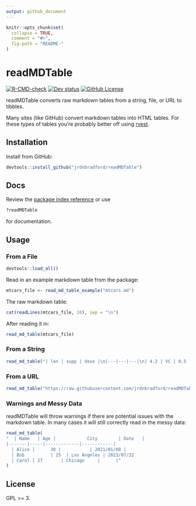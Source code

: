 ```yaml
---
output: github_document
---
```


```r
knitr::opts_chunk$set(
  collapse = TRUE,
  comment = "#>",
  fig.path = "README-"
)
```

# readMDTable
<!-- badges: start -->
[![R-CMD-check](https://github.com/jrdnbradford/readMDTable/actions/workflows/R-CMD-check.yaml/badge.svg)](https://github.com/jrdnbradford/readMDTable/actions/workflows/R-CMD-check.yaml)
[![Dev status](https://img.shields.io/github/r-package/v/jrdnbradford/readMDTable/main?label=Dev%20Version&logo=github&labelColor=3e474f&logoColor=959da5)](https://github.com/jrdnbradford/readMDTable)
[![GitHub License](https://img.shields.io/github/license/jrdnbradford/readMDTable?logo=GNU&label=License)](https://www.gnu.org/licenses/gpl-3.0)
<!-- badges: end -->

readMDTable converts raw markdown tables from a string, file, or URL to tibbles. 

Many sites (like GitHub) convert markdown tables into HTML tables. For these types of tables you're probably better off using [rvest](https://rvest.tidyverse.org/).

## Installation

Install from GitHub:
```r
devtools::install_github("jrdnbradford/readMDTable")
```

## Docs

Review the [package index reference](https://jrdnbradford.github.io/readMDTable/reference/index.html) or use
```r
?readMDTable
```
for documentation.

## Usage

### From a File
```r
devtools::load_all()
```

Read in an example markdown table from the package:
```r
mtcars_file <- read_md_table_example("mtcars.md")
```

The raw markdown table:
```r
cat(readLines(mtcars_file, 10), sep = "\n")
```

After reading it in:
```r
read_md_table(mtcars_file)
```

### From a String
```r
read_md_table("| len | supp | dose |\n|---|---|---|\n| 4.2 | VC | 0.5 |")
```

### From a URL
```r
read_md_table("https://raw.githubusercontent.com/jrdnbradford/readMDTable/main/inst/extdata/iris.md")
```

### Warnings and Messy Data
readMDTable will throw warnings if there are potential issues with the markdown table. In many cases it will still correctly read in the messy data:
```r
read_md_table(
"  | Name   | Age |            City        | Date   |
|-------|-----|-------------|------------|
  | Alice |      30 |           | 2021/01/08 |
  | Bob          | 25  | Los Angeles | 2023/07/22      
  | Carol | 27       | Chicago     |      |"
)
```

## License
GPL >= 3.

